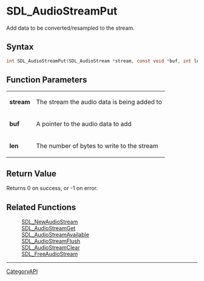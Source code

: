 = SDL_AudioStreamPut =

Add data to be converted/resampled to the stream.

== Syntax ==

<syntaxhighlight lang='c'>
int SDL_AudioStreamPut(SDL_AudioStream *stream, const void *buf, int len);
</syntaxhighlight>

== Function Parameters ==

{|
|'''stream'''
|The stream the audio data is being added to
|-
|'''buf'''
|A pointer to the audio data to add
|-
|'''len'''
|The number of bytes to write to the stream
|}

== Return Value ==

Returns 0 on success, or -1 on error.

== Related Functions ==

:[[SDL_NewAudioStream]]
:[[SDL_AudioStreamGet]]
:[[SDL_AudioStreamAvailable]]
:[[SDL_AudioStreamFlush]]
:[[SDL_AudioStreamClear]]
:[[SDL_FreeAudioStream]]

----
[[CategoryAPI]]


